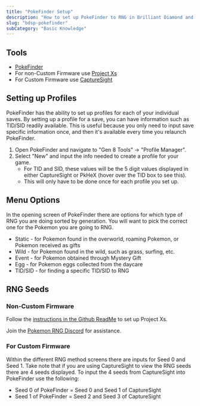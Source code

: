 ```yaml
---
title: "PokeFinder Setup"
description: "How to set up PokeFinder to RNG in Brilliant Diamond and Shining Pearl"
slug: "bdsp-pokefinder"
subCategory: "Basic Knowledge"
---
```


## Tools

- [PokeFinder](https://github.com/Admiral-Fish/PokeFinder/releases)
- For non-Custom Firmware use [Project Xs](https://github.com/Lincoln-LM/Project_Xs)
- For Custom Firmware use [CaptureSight](https://www.pokemonrng.com/install-capturesight)

## Setting up Profiles

PokeFinder has the ability to set up profiles for each of your individual saves. By setting up a profile for a save, you can have information such as TID/SID readily available. This is useful because you only need to input save specific information once, and then it's available every time you relaunch PokeFinder.

1. Open PokeFinder and navigate to "Gen 8 Tools" -> "Profile Manager".
2. Select "New" and input the info needed to create a profile for your game.
   - For TID and SID, these values will be the 5 digit values displayed in either CaptureSight or PkHeX (hover over the TID box to see this).
   - This will only have to be done once for each profile you set up.

## Menu Options

In the opening screen of PokeFinder there are options for which type of RNG you are doing sorted by generation. You will want to pick the correct one for the Pokemon you are going to RNG.

- Static - for Pokemon found in the overworld, roaming Pokemon, or Pokemon received as gifts
- Wild - for Pokemon found in the wild, such as grass, surfing, etc.
- Event - for Pokemon obtained through Mystery Gift
- Egg - for Pokemon eggs collected from the daycare
- TID/SID - for finding a specific TID/SID to RNG

## RNG Seeds

### Non-Custom Firmware

Follow the [instructions in the Github ReadMe](https://github.com/Lincoln-LM/Project_Xs?tab=readme-ov-file#how-to-run) to set up Project Xs.

Join the [Pokemon RNG Discord](https://www.discord.gg/d8JuAvg) for assistance.

### For Custom Firmware

Within the different RNG method screens there are inputs for Seed 0 and Seed 1. Take note that if you are using CaptureSight to view the RNG seeds there are 4 seeds displayed. To input the 4 seeds from CaptureSight into PokeFinder use the following:

- Seed 0 of PokeFinder = Seed 0 and Seed 1 of CaptureSight
- Seed 1 of PokeFinder = Seed 2 and Seed 3 of CaptureSight
